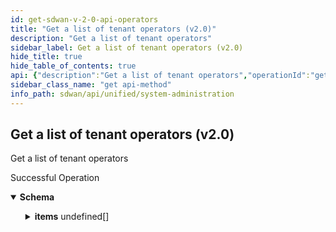 ```yaml
---
id: get-sdwan-v-2-0-api-operators
title: "Get a list of tenant operators (v2.0)"
description: "Get a list of tenant operators"
sidebar_label: Get a list of tenant operators (v2.0)
hide_title: true
hide_table_of_contents: true
api: {"description":"Get a list of tenant operators","operationId":"get-sdwan-v2.0-api-operators","responses":{"200":{"content":{"application/json":{"schema":{"allOf":[{"properties":{"count":{"format":"int32","type":"integer"},"id":{"type":"string"}},"type":"object"},{"properties":{"items":{"items":{"properties":{"addresses":{"description":"Addresses: Size(max = 20, error = OPERATOR_INVALID_ADDRESS_LIST_SIZE: Provide a valid address list. A maximum of twenty addresses can be specified, min = 0) Valid ","items":{"properties":{"city":{"description":"City: Length(max = 100, , min = 0) ","type":"string"},"country":{"description":"Country: Length(max = 100, , min = 0) ","type":"string"},"post_code":{"description":"Post Code: Length(max = 100, , min = 0) ","type":"string"},"state":{"description":"State: Length(max = 100, , min = 0) ","type":"string"},"street":{"description":"Street: Length(max = 100, , min = 0) ","type":"string"},"street2":{"description":"Street2: Length(max = 100, , min = 0) ","type":"string"}}},"type":"array"},"custom_roles":{"description":"Custom Roles: Size(max = 100, error = OPERATOR_INVALID_CUSTOM_ROLES_LIST_SIZE: Custom roles set is limited to {} length, min = 0) ","items":{"properties":{"custom_permissions":{"description":"Custom Permissions: Size(max = 100, error = AUTH_ROLE_INVALID_CUSTOM_PERMISSIONS_SIZE: Custom permissions set is limited to 100, min = 0) ","items":{"properties":{"allowed_after_ms":{"description":"Allowed After Ms","format":"int64","type":"integer"},"allowed_before_ms":{"description":"Allowed Before Ms","format":"int64","type":"integer"},"disabled":{"description":"Disabled","type":"boolean"},"disabled_reason":{"description":"Disabled Reason: Size(max = 5000, DISABLED_REASON_INVALID_0001, min = 0) ","type":"string"},"disallow_permission":{"description":"Disallow Permission","type":"boolean"},"id":{"type":"string"},"inactive":{"description":"Inactive","type":"boolean"},"inactive_reason":{"description":"Inactive Reason: Size(max = 5000, INACTIVE_REASON_INVALID_0001, min = 0) ","type":"string"},"region":{"description":"Region","type":"string"},"value":{"description":"Value: Pattern(error = INVALID_PERMISSION_VALUE: Permission value contains invalid characters. Check data {}, regexp = ^[/0-9a-zA-+_\\\\[\\\\]-]{1,500}$) NotEmpty ","type":"string"}},"required":["value"]},"type":"array"},"description":{"description":"Description: Size(max = 1000, error = AUTH_ROLE_INVALID_ROLE_DESCRIPTION: Description size is limited to {} length, min = 1) ","type":"string"},"disabled":{"description":"Disabled","type":"boolean"},"disabled_reason":{"description":"Disabled Reason: Size(max = 5000, DISABLED_REASON_INVALID_0001, min = 0) ","type":"string"},"disallow_permissions":{"description":"Disallow Permissions: Valid Size(max = 100, error = AUTH_ROLE_INVALID_DISALLOW_PERMISSION_LIST_SIZE: Disallowed ermissions set is limited to 100, min = 0) ","items":{"properties":{"value":{"description":"Value: Size(max = 500, PERMISSION_INVALID_0001, min = 0) ","type":"string"}}},"type":"array"},"id":{"description":"Id","type":"string"},"inactive":{"description":"Inactive","type":"boolean"},"inactive_reason":{"description":"Inactive Reason: Size(max = 5000, INACTIVE_REASON_INVALID_0001, min = 0) ","type":"string"},"is_system_owned":{"description":"Is System Owned","type":"boolean"},"name":{"description":"Name: Size(max = 256, error = AUTH_ROLE_INVALID_ROLE_NAME: Auth role name comprises of lowercase and underscore characters only, min = 1) NotEmpty ","type":"string"},"permissions":{"description":"Permissions: Valid Size(max = 100, error = AUTH_ROLE_INVALID_PERMISSION_LIST_SIZE: Permissions set is limited to 100, min = 0) ","items":{"properties":{"value":{"description":"Value: Size(max = 500, PERMISSION_INVALID_0001, min = 0) ","type":"string"}}},"type":"array"},"region":{"description":"Region","type":"string"},"roles":{"description":"Roles: Valid Size(max = 7, error = AUTH_ROLE_INVALID_ROLE_LIST_SIZE: Roles set size is limited to {} length, min = 0) ","items":{"properties":{"name":{"description":"Name: Pattern(AUTH_ROLE_INVALID, regexp = (guest|system|element|support_iam_admin|support_admin|support_viewonly|support_mfg|support_super|support_root|devops|secops|tenant_iam_admin|tenant_network_admin|tenant_security_admin|tenant_viewonly|tenant_super|tenant_root|esp_iam_admin|esp_machine_admin|esp_admin|esp_user|esp_super|esp_root)) NotBlank ","type":"string"}},"required":["name"]},"type":"array"}},"required":["name"]},"type":"array"},"disable_idp_login":{"description":"Disable Idp Login","type":"boolean"},"disabled":{"description":"Disabled","type":"boolean"},"disabled_reason":{"description":"Disabled Reason: Size(max = 5000, DISABLED_REASON_INVALID_0001, min = 0) ","type":"string"},"email":{"description":"Email: Email(error = OPERATOR_EMAIL_INVALID: Invalid email {validatedValue}. Please use a valid email address, regexp = .*) Size(max = 1000, error = OPERATOR_EMAIL_INVALID: Invalid email {validatedValue}. Please use a valid email address, min = 1) NotEmpty ","type":"string"},"email_validated":{"description":"Email Validated","type":"boolean"},"enable_session_ip_lock":{"description":"Enable Session Ip Lock","type":"boolean"},"first_name":{"description":"First Name: Size(max = 100, error = OPERATOR_FNAME_INVALID: Invalid first name {validatedValue}. Please use a first name which is 100 characters or less in length, min = 0) NotEmpty ","type":"string"},"from_esp":{"description":"From Esp","type":"boolean"},"from_esp_name":{"description":"From Esp Name: Length(max = 512, error = TENANT_INVALID_NAME: Please provide a valid name with a length less than 512 characters, min = 0) ","type":"string"},"from_esp_tenant_id":{"description":"From Esp Tenant Id: Pattern(error = TENANT_INVALID_ID: Provide a valid tenant id, regexp = ^[a-z0-9]{1,50}$) ","type":"string"},"id":{"description":"Id","type":"string"},"inactive":{"description":"Inactive","type":"boolean"},"inactive_reason":{"description":"Inactive Reason: Size(max = 5000, INACTIVE_REASON_INVALID_0001, min = 0) ","type":"string"},"ipv4_list":{"description":"Ipv4 List: Size(max = 100, error = OPERATOR_IPV4_INVALID: Invalid ipv4 list, min = 0) Valid ","items":{"properties":{"ipv4":{"description":"Ipv4: IPv4(INVALID_IPV4_0001, regexp = [/0-9.]*) ","type":"string"}}},"type":"array"},"is_locked":{"description":"Is Locked","type":"boolean"},"is_system_owned":{"description":"Is System Owned","type":"boolean"},"last_login":{"format":"date","type":"string"},"last_name":{"description":"Last Name: Size(max = 100, error = OPERATOR_LNAME_INVALID: Invalid last name {validatedValue}. Please use a last name which is 100 characters or less in length, min = 0) ","type":"string"},"linked_accounts":{"description":"Linked Accounts: Size(max = 20, error = OPERATOR_INVALID_LINKED_ACCOUNTS_SIZE: Invalid linked account information. Maximum of 20 and at least 1 linked account(s) should be specified, min = 1) NotEmpty ","items":{"properties":{"disabled":{"description":"Disabled","type":"boolean"},"disabled_reason":{"description":"Disabled Reason","type":"string"},"failed_login_attempts":{"description":"Failed Login Attempts","format":"int32","type":"integer"},"id":{"description":"Id","type":"string"},"inactive":{"description":"Inactive","type":"boolean"},"inactive_reason":{"description":"Inactive Reason","type":"string"},"provider_key":{"description":"Provider Key: Pattern(error = LINKED_ACCOUNT_PROVIDER_KEY: Linked account provider key is invalid, regexp = (password)) ","type":"string"},"provider_value":{"description":"Provider Value","type":"string"},"provider_value_updated_on":{"description":"Provider Value Updated On","format":"int64","type":"integer"},"region":{"description":"Region","type":"string"}}},"type":"array"},"name":{"description":"Name: JsonIgnore(value = true) ","type":"string"},"phone_numbers":{"description":"Phone Numbers: Size(max = 20, error = OPERATOR_INVALID_PHONE_LIST_SIZE: Invalid phone list size. Maximum of twenty phones can be specified, min = 0) Valid ","items":{"properties":{"country_code":{"description":"Country Code","format":"int32","type":"integer"},"local_extension":{"description":"Local Extension","format":"int32","type":"integer"},"number":{"description":"Number","format":"int64","type":"integer"},"types":{"description":"Types","items":{"properties":{"value":{"description":"Value","type":"string"}}},"type":"array"}}},"type":"array"},"region":{"description":"Region","type":"string"},"roles":{"description":"Roles: Valid Size(max = 7, error = OPERATOR_INVALID_ROLE_LIST_SIZE: Role list size is invalid. Maximum of seven and at least one role must be specified, min = 0) ","items":{"properties":{"name":{"description":"Name: Pattern(AUTH_ROLE_INVALID, regexp = (guest|system|element|support_iam_admin|support_admin|support_viewonly|support_mfg|support_super|support_root|devops|secops|tenant_iam_admin|tenant_network_admin|tenant_security_admin|tenant_viewonly|tenant_super|tenant_root|esp_iam_admin|esp_machine_admin|esp_admin|esp_user|esp_super|esp_root)) NotBlank ","type":"string"}},"required":["name"]},"type":"array"},"secondary_emails":{"description":"Secondary Emails: Size(max = 20, error = OPERATOR_EMAIL_LIST_INVALID: Invalid email list size {validatedValue}. Please use a valid email list, min = 0) Valid ","items":{"properties":{"email":{"description":"Email: Email(EMAIL_INVALID_0001, regexp = .*) Size(max = 1000, EMAIL_INVALID_0002, min = 1) ","type":"string"}}},"type":"array"},"settings":{"description":"Settings: Size(max = 100000, error = OPERATOR_INVALID_SETTINGS_SIZE: Invalid data size for settings. Maximum of 100KB data size is allowed, min = 0) ","type":"string"}},"required":["linked_accounts","first_name","email"]},"type":"array"}},"type":"object"}]}}},"description":"Successful Operation"}},"tags":["System Administration"],"method":"get","path":"/sdwan/v2.0/api/operators","info":{"contact":{},"description":"List of APIs used to manage the operators, IDPs, users, base roles, base permissions,  password change, sign up, and client roles, base roles.","title":"System Administration","version":"Latest"},"postman":{"name":"Get a list of tenant operators (v2.0)","description":{"content":"Get a list of tenant operators","type":"text/plain"},"url":{"path":["sdwan","v2.0","api","operators"],"host":["{{baseUrl}}"],"query":[],"variable":[]},"header":[{"key":"Accept","value":"application/json"}],"method":"GET"}}
sidebar_class_name: "get api-method"
info_path: sdwan/api/unified/system-administration
---
```



## Get a list of tenant operators (v2.0)



Get a list of tenant operators

<div><ApiTabs><TabItem label={"200"} value={"200"}><div>

Successful Operation

</div><div><MimeTabs groupId={"mime-type"}><TabItem label={"application/json"} value={"application/json"}><SchemaTabs groupId={"schema-tabs"}><TabItem label={"Schema"} value={"Schema"}><details style={{}} data-collapsed={false} open={true}><summary style={{"textAlign":"left"}}><strong>Schema</strong></summary><div style={{"textAlign":"left","marginLeft":"1rem"}}></div><ul style={{"marginLeft":"1rem"}}><SchemaItem collapsible={false} name={"count"} required={false} schemaDescription={undefined} schemaName={"int32"} qualifierMessage={undefined} defaultValue={undefined}></SchemaItem><SchemaItem collapsible={false} name={"id"} required={false} schemaDescription={undefined} schemaName={"string"} qualifierMessage={undefined} defaultValue={undefined}></SchemaItem><SchemaItem collapsible={true} className={"schemaItem"}><details style={{}}><summary style={{}}><strong>items</strong><span style={{"opacity":"0.6"}}> undefined[]</span></summary><div style={{"marginLeft":"1rem"}}><SchemaItem collapsible={true} className={"schemaItem"}><details style={{}}><summary style={{}}><strong>addresses</strong><span style={{"opacity":"0.6"}}> undefined[]</span></summary><div style={{"marginLeft":"1rem"}}><div style={{"marginTop":".5rem","marginBottom":".5rem"}}>

Addresses: Size(max = 20, error = OPERATOR_INVALID_ADDRESS_LIST_SIZE: Provide a valid address list. A maximum of twenty addresses can be specified, min = 0) Valid 

</div><SchemaItem collapsible={false} name={"city"} required={false} schemaDescription={"City: Length(max = 100, , min = 0) "} schemaName={"string"} qualifierMessage={undefined} defaultValue={undefined}></SchemaItem><SchemaItem collapsible={false} name={"country"} required={false} schemaDescription={"Country: Length(max = 100, , min = 0) "} schemaName={"string"} qualifierMessage={undefined} defaultValue={undefined}></SchemaItem><SchemaItem collapsible={false} name={"post_code"} required={false} schemaDescription={"Post Code: Length(max = 100, , min = 0) "} schemaName={"string"} qualifierMessage={undefined} defaultValue={undefined}></SchemaItem><SchemaItem collapsible={false} name={"state"} required={false} schemaDescription={"State: Length(max = 100, , min = 0) "} schemaName={"string"} qualifierMessage={undefined} defaultValue={undefined}></SchemaItem><SchemaItem collapsible={false} name={"street"} required={false} schemaDescription={"Street: Length(max = 100, , min = 0) "} schemaName={"string"} qualifierMessage={undefined} defaultValue={undefined}></SchemaItem><SchemaItem collapsible={false} name={"street2"} required={false} schemaDescription={"Street2: Length(max = 100, , min = 0) "} schemaName={"string"} qualifierMessage={undefined} defaultValue={undefined}></SchemaItem></div></details></SchemaItem><SchemaItem collapsible={true} className={"schemaItem"}><details style={{}}><summary style={{}}><strong>custom_roles</strong><span style={{"opacity":"0.6"}}> undefined[]</span></summary><div style={{"marginLeft":"1rem"}}><div style={{"marginTop":".5rem","marginBottom":".5rem"}}>

Custom Roles: Size(max = 100, error = OPERATOR_INVALID_CUSTOM_ROLES_LIST_SIZE: Custom roles set is limited to {} length, min = 0) 

</div><SchemaItem collapsible={true} className={"schemaItem"}><details style={{}}><summary style={{}}><strong>custom_permissions</strong><span style={{"opacity":"0.6"}}> undefined[]</span></summary><div style={{"marginLeft":"1rem"}}><div style={{"marginTop":".5rem","marginBottom":".5rem"}}>

Custom Permissions: Size(max = 100, error = AUTH_ROLE_INVALID_CUSTOM_PERMISSIONS_SIZE: Custom permissions set is limited to 100, min = 0) 

</div><SchemaItem collapsible={false} name={"allowed_after_ms"} required={false} schemaDescription={"Allowed After Ms"} schemaName={"int64"} qualifierMessage={undefined} defaultValue={undefined}></SchemaItem><SchemaItem collapsible={false} name={"allowed_before_ms"} required={false} schemaDescription={"Allowed Before Ms"} schemaName={"int64"} qualifierMessage={undefined} defaultValue={undefined}></SchemaItem><SchemaItem collapsible={false} name={"disabled"} required={false} schemaDescription={"Disabled"} schemaName={"boolean"} qualifierMessage={undefined} defaultValue={undefined}></SchemaItem><SchemaItem collapsible={false} name={"disabled_reason"} required={false} schemaDescription={"Disabled Reason: Size(max = 5000, DISABLED_REASON_INVALID_0001, min = 0) "} schemaName={"string"} qualifierMessage={undefined} defaultValue={undefined}></SchemaItem><SchemaItem collapsible={false} name={"disallow_permission"} required={false} schemaDescription={"Disallow Permission"} schemaName={"boolean"} qualifierMessage={undefined} defaultValue={undefined}></SchemaItem><SchemaItem collapsible={false} name={"id"} required={false} schemaDescription={undefined} schemaName={"string"} qualifierMessage={undefined} defaultValue={undefined}></SchemaItem><SchemaItem collapsible={false} name={"inactive"} required={false} schemaDescription={"Inactive"} schemaName={"boolean"} qualifierMessage={undefined} defaultValue={undefined}></SchemaItem><SchemaItem collapsible={false} name={"inactive_reason"} required={false} schemaDescription={"Inactive Reason: Size(max = 5000, INACTIVE_REASON_INVALID_0001, min = 0) "} schemaName={"string"} qualifierMessage={undefined} defaultValue={undefined}></SchemaItem><SchemaItem collapsible={false} name={"region"} required={false} schemaDescription={"Region"} schemaName={"string"} qualifierMessage={undefined} defaultValue={undefined}></SchemaItem><SchemaItem collapsible={false} name={"value"} required={false} schemaDescription={"Value: Pattern(error = INVALID_PERMISSION_VALUE: Permission value contains invalid characters. Check data {}, regexp = ^[/0-9a-zA-+_\\\\[\\\\]-]{1,500}$) NotEmpty "} schemaName={"string"} qualifierMessage={undefined} defaultValue={undefined}></SchemaItem></div></details></SchemaItem><SchemaItem collapsible={false} name={"description"} required={false} schemaDescription={"Description: Size(max = 1000, error = AUTH_ROLE_INVALID_ROLE_DESCRIPTION: Description size is limited to {} length, min = 1) "} schemaName={"string"} qualifierMessage={undefined} defaultValue={undefined}></SchemaItem><SchemaItem collapsible={false} name={"disabled"} required={false} schemaDescription={"Disabled"} schemaName={"boolean"} qualifierMessage={undefined} defaultValue={undefined}></SchemaItem><SchemaItem collapsible={false} name={"disabled_reason"} required={false} schemaDescription={"Disabled Reason: Size(max = 5000, DISABLED_REASON_INVALID_0001, min = 0) "} schemaName={"string"} qualifierMessage={undefined} defaultValue={undefined}></SchemaItem><SchemaItem collapsible={true} className={"schemaItem"}><details style={{}}><summary style={{}}><strong>disallow_permissions</strong><span style={{"opacity":"0.6"}}> undefined[]</span></summary><div style={{"marginLeft":"1rem"}}><div style={{"marginTop":".5rem","marginBottom":".5rem"}}>

Disallow Permissions: Valid Size(max = 100, error = AUTH_ROLE_INVALID_DISALLOW_PERMISSION_LIST_SIZE: Disallowed ermissions set is limited to 100, min = 0) 

</div><SchemaItem collapsible={false} name={"value"} required={false} schemaDescription={"Value: Size(max = 500, PERMISSION_INVALID_0001, min = 0) "} schemaName={"string"} qualifierMessage={undefined} defaultValue={undefined}></SchemaItem></div></details></SchemaItem><SchemaItem collapsible={false} name={"id"} required={false} schemaDescription={"Id"} schemaName={"string"} qualifierMessage={undefined} defaultValue={undefined}></SchemaItem><SchemaItem collapsible={false} name={"inactive"} required={false} schemaDescription={"Inactive"} schemaName={"boolean"} qualifierMessage={undefined} defaultValue={undefined}></SchemaItem><SchemaItem collapsible={false} name={"inactive_reason"} required={false} schemaDescription={"Inactive Reason: Size(max = 5000, INACTIVE_REASON_INVALID_0001, min = 0) "} schemaName={"string"} qualifierMessage={undefined} defaultValue={undefined}></SchemaItem><SchemaItem collapsible={false} name={"is_system_owned"} required={false} schemaDescription={"Is System Owned"} schemaName={"boolean"} qualifierMessage={undefined} defaultValue={undefined}></SchemaItem><SchemaItem collapsible={false} name={"name"} required={false} schemaDescription={"Name: Size(max = 256, error = AUTH_ROLE_INVALID_ROLE_NAME: Auth role name comprises of lowercase and underscore characters only, min = 1) NotEmpty "} schemaName={"string"} qualifierMessage={undefined} defaultValue={undefined}></SchemaItem><SchemaItem collapsible={true} className={"schemaItem"}><details style={{}}><summary style={{}}><strong>permissions</strong><span style={{"opacity":"0.6"}}> undefined[]</span></summary><div style={{"marginLeft":"1rem"}}><div style={{"marginTop":".5rem","marginBottom":".5rem"}}>

Permissions: Valid Size(max = 100, error = AUTH_ROLE_INVALID_PERMISSION_LIST_SIZE: Permissions set is limited to 100, min = 0) 

</div><SchemaItem collapsible={false} name={"value"} required={false} schemaDescription={"Value: Size(max = 500, PERMISSION_INVALID_0001, min = 0) "} schemaName={"string"} qualifierMessage={undefined} defaultValue={undefined}></SchemaItem></div></details></SchemaItem><SchemaItem collapsible={false} name={"region"} required={false} schemaDescription={"Region"} schemaName={"string"} qualifierMessage={undefined} defaultValue={undefined}></SchemaItem><SchemaItem collapsible={true} className={"schemaItem"}><details style={{}}><summary style={{}}><strong>roles</strong><span style={{"opacity":"0.6"}}> undefined[]</span></summary><div style={{"marginLeft":"1rem"}}><div style={{"marginTop":".5rem","marginBottom":".5rem"}}>

Roles: Valid Size(max = 7, error = AUTH_ROLE_INVALID_ROLE_LIST_SIZE: Roles set size is limited to {} length, min = 0) 

</div><SchemaItem collapsible={false} name={"name"} required={false} schemaDescription={"Name: Pattern(AUTH_ROLE_INVALID, regexp = (guest|system|element|support_iam_admin|support_admin|support_viewonly|support_mfg|support_super|support_root|devops|secops|tenant_iam_admin|tenant_network_admin|tenant_security_admin|tenant_viewonly|tenant_super|tenant_root|esp_iam_admin|esp_machine_admin|esp_admin|esp_user|esp_super|esp_root)) NotBlank "} schemaName={"string"} qualifierMessage={undefined} defaultValue={undefined}></SchemaItem></div></details></SchemaItem></div></details></SchemaItem><SchemaItem collapsible={false} name={"disable_idp_login"} required={false} schemaDescription={"Disable Idp Login"} schemaName={"boolean"} qualifierMessage={undefined} defaultValue={undefined}></SchemaItem><SchemaItem collapsible={false} name={"disabled"} required={false} schemaDescription={"Disabled"} schemaName={"boolean"} qualifierMessage={undefined} defaultValue={undefined}></SchemaItem><SchemaItem collapsible={false} name={"disabled_reason"} required={false} schemaDescription={"Disabled Reason: Size(max = 5000, DISABLED_REASON_INVALID_0001, min = 0) "} schemaName={"string"} qualifierMessage={undefined} defaultValue={undefined}></SchemaItem><SchemaItem collapsible={false} name={"email"} required={false} schemaDescription={"Email: Email(error = OPERATOR_EMAIL_INVALID: Invalid email {validatedValue}. Please use a valid email address, regexp = .*) Size(max = 1000, error = OPERATOR_EMAIL_INVALID: Invalid email {validatedValue}. Please use a valid email address, min = 1) NotEmpty "} schemaName={"string"} qualifierMessage={undefined} defaultValue={undefined}></SchemaItem><SchemaItem collapsible={false} name={"email_validated"} required={false} schemaDescription={"Email Validated"} schemaName={"boolean"} qualifierMessage={undefined} defaultValue={undefined}></SchemaItem><SchemaItem collapsible={false} name={"enable_session_ip_lock"} required={false} schemaDescription={"Enable Session Ip Lock"} schemaName={"boolean"} qualifierMessage={undefined} defaultValue={undefined}></SchemaItem><SchemaItem collapsible={false} name={"first_name"} required={false} schemaDescription={"First Name: Size(max = 100, error = OPERATOR_FNAME_INVALID: Invalid first name {validatedValue}. Please use a first name which is 100 characters or less in length, min = 0) NotEmpty "} schemaName={"string"} qualifierMessage={undefined} defaultValue={undefined}></SchemaItem><SchemaItem collapsible={false} name={"from_esp"} required={false} schemaDescription={"From Esp"} schemaName={"boolean"} qualifierMessage={undefined} defaultValue={undefined}></SchemaItem><SchemaItem collapsible={false} name={"from_esp_name"} required={false} schemaDescription={"From Esp Name: Length(max = 512, error = TENANT_INVALID_NAME: Please provide a valid name with a length less than 512 characters, min = 0) "} schemaName={"string"} qualifierMessage={undefined} defaultValue={undefined}></SchemaItem><SchemaItem collapsible={false} name={"from_esp_tenant_id"} required={false} schemaDescription={"From Esp Tenant Id: Pattern(error = TENANT_INVALID_ID: Provide a valid tenant id, regexp = ^[a-z0-9]{1,50}$) "} schemaName={"string"} qualifierMessage={undefined} defaultValue={undefined}></SchemaItem><SchemaItem collapsible={false} name={"id"} required={false} schemaDescription={"Id"} schemaName={"string"} qualifierMessage={undefined} defaultValue={undefined}></SchemaItem><SchemaItem collapsible={false} name={"inactive"} required={false} schemaDescription={"Inactive"} schemaName={"boolean"} qualifierMessage={undefined} defaultValue={undefined}></SchemaItem><SchemaItem collapsible={false} name={"inactive_reason"} required={false} schemaDescription={"Inactive Reason: Size(max = 5000, INACTIVE_REASON_INVALID_0001, min = 0) "} schemaName={"string"} qualifierMessage={undefined} defaultValue={undefined}></SchemaItem><SchemaItem collapsible={true} className={"schemaItem"}><details style={{}}><summary style={{}}><strong>ipv4_list</strong><span style={{"opacity":"0.6"}}> undefined[]</span></summary><div style={{"marginLeft":"1rem"}}><div style={{"marginTop":".5rem","marginBottom":".5rem"}}>

Ipv4 List: Size(max = 100, error = OPERATOR_IPV4_INVALID: Invalid ipv4 list, min = 0) Valid 

</div><SchemaItem collapsible={false} name={"ipv4"} required={false} schemaDescription={"Ipv4: IPv4(INVALID_IPV4_0001, regexp = [/0-9.]*) "} schemaName={"string"} qualifierMessage={undefined} defaultValue={undefined}></SchemaItem></div></details></SchemaItem><SchemaItem collapsible={false} name={"is_locked"} required={false} schemaDescription={"Is Locked"} schemaName={"boolean"} qualifierMessage={undefined} defaultValue={undefined}></SchemaItem><SchemaItem collapsible={false} name={"is_system_owned"} required={false} schemaDescription={"Is System Owned"} schemaName={"boolean"} qualifierMessage={undefined} defaultValue={undefined}></SchemaItem><SchemaItem collapsible={false} name={"last_login"} required={false} schemaDescription={undefined} schemaName={"date"} qualifierMessage={undefined} defaultValue={undefined}></SchemaItem><SchemaItem collapsible={false} name={"last_name"} required={false} schemaDescription={"Last Name: Size(max = 100, error = OPERATOR_LNAME_INVALID: Invalid last name {validatedValue}. Please use a last name which is 100 characters or less in length, min = 0) "} schemaName={"string"} qualifierMessage={undefined} defaultValue={undefined}></SchemaItem><SchemaItem collapsible={true} className={"schemaItem"}><details style={{}}><summary style={{}}><strong>linked_accounts</strong><span style={{"opacity":"0.6"}}> undefined[]</span></summary><div style={{"marginLeft":"1rem"}}><div style={{"marginTop":".5rem","marginBottom":".5rem"}}>

Linked Accounts: Size(max = 20, error = OPERATOR_INVALID_LINKED_ACCOUNTS_SIZE: Invalid linked account information. Maximum of 20 and at least 1 linked account(s) should be specified, min = 1) NotEmpty 

</div><SchemaItem collapsible={false} name={"disabled"} required={false} schemaDescription={"Disabled"} schemaName={"boolean"} qualifierMessage={undefined} defaultValue={undefined}></SchemaItem><SchemaItem collapsible={false} name={"disabled_reason"} required={false} schemaDescription={"Disabled Reason"} schemaName={"string"} qualifierMessage={undefined} defaultValue={undefined}></SchemaItem><SchemaItem collapsible={false} name={"failed_login_attempts"} required={false} schemaDescription={"Failed Login Attempts"} schemaName={"int32"} qualifierMessage={undefined} defaultValue={undefined}></SchemaItem><SchemaItem collapsible={false} name={"id"} required={false} schemaDescription={"Id"} schemaName={"string"} qualifierMessage={undefined} defaultValue={undefined}></SchemaItem><SchemaItem collapsible={false} name={"inactive"} required={false} schemaDescription={"Inactive"} schemaName={"boolean"} qualifierMessage={undefined} defaultValue={undefined}></SchemaItem><SchemaItem collapsible={false} name={"inactive_reason"} required={false} schemaDescription={"Inactive Reason"} schemaName={"string"} qualifierMessage={undefined} defaultValue={undefined}></SchemaItem><SchemaItem collapsible={false} name={"provider_key"} required={false} schemaDescription={"Provider Key: Pattern(error = LINKED_ACCOUNT_PROVIDER_KEY: Linked account provider key is invalid, regexp = (password)) "} schemaName={"string"} qualifierMessage={undefined} defaultValue={undefined}></SchemaItem><SchemaItem collapsible={false} name={"provider_value"} required={false} schemaDescription={"Provider Value"} schemaName={"string"} qualifierMessage={undefined} defaultValue={undefined}></SchemaItem><SchemaItem collapsible={false} name={"provider_value_updated_on"} required={false} schemaDescription={"Provider Value Updated On"} schemaName={"int64"} qualifierMessage={undefined} defaultValue={undefined}></SchemaItem><SchemaItem collapsible={false} name={"region"} required={false} schemaDescription={"Region"} schemaName={"string"} qualifierMessage={undefined} defaultValue={undefined}></SchemaItem></div></details></SchemaItem><SchemaItem collapsible={false} name={"name"} required={false} schemaDescription={"Name: JsonIgnore(value = true) "} schemaName={"string"} qualifierMessage={undefined} defaultValue={undefined}></SchemaItem><SchemaItem collapsible={true} className={"schemaItem"}><details style={{}}><summary style={{}}><strong>phone_numbers</strong><span style={{"opacity":"0.6"}}> undefined[]</span></summary><div style={{"marginLeft":"1rem"}}><div style={{"marginTop":".5rem","marginBottom":".5rem"}}>

Phone Numbers: Size(max = 20, error = OPERATOR_INVALID_PHONE_LIST_SIZE: Invalid phone list size. Maximum of twenty phones can be specified, min = 0) Valid 

</div><SchemaItem collapsible={false} name={"country_code"} required={false} schemaDescription={"Country Code"} schemaName={"int32"} qualifierMessage={undefined} defaultValue={undefined}></SchemaItem><SchemaItem collapsible={false} name={"local_extension"} required={false} schemaDescription={"Local Extension"} schemaName={"int32"} qualifierMessage={undefined} defaultValue={undefined}></SchemaItem><SchemaItem collapsible={false} name={"number"} required={false} schemaDescription={"Number"} schemaName={"int64"} qualifierMessage={undefined} defaultValue={undefined}></SchemaItem><SchemaItem collapsible={true} className={"schemaItem"}><details style={{}}><summary style={{}}><strong>types</strong><span style={{"opacity":"0.6"}}> undefined[]</span></summary><div style={{"marginLeft":"1rem"}}><div style={{"marginTop":".5rem","marginBottom":".5rem"}}>

Types

</div><SchemaItem collapsible={false} name={"value"} required={false} schemaDescription={"Value"} schemaName={"string"} qualifierMessage={undefined} defaultValue={undefined}></SchemaItem></div></details></SchemaItem></div></details></SchemaItem><SchemaItem collapsible={false} name={"region"} required={false} schemaDescription={"Region"} schemaName={"string"} qualifierMessage={undefined} defaultValue={undefined}></SchemaItem><SchemaItem collapsible={true} className={"schemaItem"}><details style={{}}><summary style={{}}><strong>roles</strong><span style={{"opacity":"0.6"}}> undefined[]</span></summary><div style={{"marginLeft":"1rem"}}><div style={{"marginTop":".5rem","marginBottom":".5rem"}}>

Roles: Valid Size(max = 7, error = OPERATOR_INVALID_ROLE_LIST_SIZE: Role list size is invalid. Maximum of seven and at least one role must be specified, min = 0) 

</div><SchemaItem collapsible={false} name={"name"} required={false} schemaDescription={"Name: Pattern(AUTH_ROLE_INVALID, regexp = (guest|system|element|support_iam_admin|support_admin|support_viewonly|support_mfg|support_super|support_root|devops|secops|tenant_iam_admin|tenant_network_admin|tenant_security_admin|tenant_viewonly|tenant_super|tenant_root|esp_iam_admin|esp_machine_admin|esp_admin|esp_user|esp_super|esp_root)) NotBlank "} schemaName={"string"} qualifierMessage={undefined} defaultValue={undefined}></SchemaItem></div></details></SchemaItem><SchemaItem collapsible={true} className={"schemaItem"}><details style={{}}><summary style={{}}><strong>secondary_emails</strong><span style={{"opacity":"0.6"}}> undefined[]</span></summary><div style={{"marginLeft":"1rem"}}><div style={{"marginTop":".5rem","marginBottom":".5rem"}}>

Secondary Emails: Size(max = 20, error = OPERATOR_EMAIL_LIST_INVALID: Invalid email list size {validatedValue}. Please use a valid email list, min = 0) Valid 

</div><SchemaItem collapsible={false} name={"email"} required={false} schemaDescription={"Email: Email(EMAIL_INVALID_0001, regexp = .*) Size(max = 1000, EMAIL_INVALID_0002, min = 1) "} schemaName={"string"} qualifierMessage={undefined} defaultValue={undefined}></SchemaItem></div></details></SchemaItem><SchemaItem collapsible={false} name={"settings"} required={false} schemaDescription={"Settings: Size(max = 100000, error = OPERATOR_INVALID_SETTINGS_SIZE: Invalid data size for settings. Maximum of 100KB data size is allowed, min = 0) "} schemaName={"string"} qualifierMessage={undefined} defaultValue={undefined}></SchemaItem></div></details></SchemaItem></ul></details></TabItem><TabItem label={"Example (from schema)"} value={"Example (from schema)"}><ResponseSamples responseExample={"{\n  \"count\": 0,\n  \"id\": \"string\",\n  \"items\": [\n    {\n      \"addresses\": [\n        {\n          \"city\": \"string\",\n          \"country\": \"string\",\n          \"post_code\": \"string\",\n          \"state\": \"string\",\n          \"street\": \"string\",\n          \"street2\": \"string\"\n        }\n      ],\n      \"custom_roles\": [\n        {\n          \"custom_permissions\": [\n            {\n              \"allowed_after_ms\": 0,\n              \"allowed_before_ms\": 0,\n              \"disabled\": true,\n              \"disabled_reason\": \"string\",\n              \"disallow_permission\": true,\n              \"id\": \"string\",\n              \"inactive\": true,\n              \"inactive_reason\": \"string\",\n              \"region\": \"string\",\n              \"value\": \"string\"\n            }\n          ],\n          \"description\": \"string\",\n          \"disabled\": true,\n          \"disabled_reason\": \"string\",\n          \"disallow_permissions\": [\n            {\n              \"value\": \"string\"\n            }\n          ],\n          \"id\": \"string\",\n          \"inactive\": true,\n          \"inactive_reason\": \"string\",\n          \"is_system_owned\": true,\n          \"name\": \"string\",\n          \"permissions\": [\n            {\n              \"value\": \"string\"\n            }\n          ],\n          \"region\": \"string\",\n          \"roles\": [\n            {\n              \"name\": \"string\"\n            }\n          ]\n        }\n      ],\n      \"disable_idp_login\": true,\n      \"disabled\": true,\n      \"disabled_reason\": \"string\",\n      \"email\": \"string\",\n      \"email_validated\": true,\n      \"enable_session_ip_lock\": true,\n      \"first_name\": \"string\",\n      \"from_esp\": true,\n      \"from_esp_name\": \"string\",\n      \"from_esp_tenant_id\": \"string\",\n      \"id\": \"string\",\n      \"inactive\": true,\n      \"inactive_reason\": \"string\",\n      \"ipv4_list\": [\n        {\n          \"ipv4\": \"string\"\n        }\n      ],\n      \"is_locked\": true,\n      \"is_system_owned\": true,\n      \"last_login\": \"2022-09-27\",\n      \"last_name\": \"string\",\n      \"linked_accounts\": [\n        {\n          \"disabled\": true,\n          \"disabled_reason\": \"string\",\n          \"failed_login_attempts\": 0,\n          \"id\": \"string\",\n          \"inactive\": true,\n          \"inactive_reason\": \"string\",\n          \"provider_key\": \"string\",\n          \"provider_value\": \"string\",\n          \"provider_value_updated_on\": 0,\n          \"region\": \"string\"\n        }\n      ],\n      \"name\": \"string\",\n      \"phone_numbers\": [\n        {\n          \"country_code\": 0,\n          \"local_extension\": 0,\n          \"number\": 0,\n          \"types\": [\n            {\n              \"value\": \"string\"\n            }\n          ]\n        }\n      ],\n      \"region\": \"string\",\n      \"roles\": [\n        {\n          \"name\": \"string\"\n        }\n      ],\n      \"secondary_emails\": [\n        {\n          \"email\": \"string\"\n        }\n      ],\n      \"settings\": \"string\"\n    }\n  ]\n}"} language={"json"}></ResponseSamples></TabItem></SchemaTabs></TabItem></MimeTabs></div></TabItem></ApiTabs></div>
      